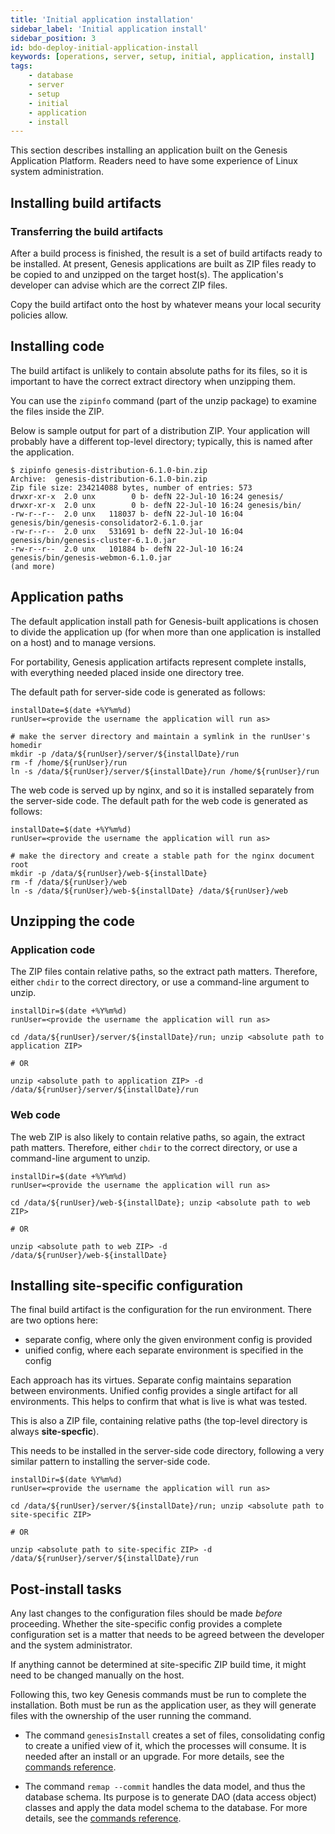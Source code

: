 ```yaml
---
title: 'Initial application installation'
sidebar_label: 'Initial application install'
sidebar_position: 3
id: bdo-deploy-initial-application-install
keywords: [operations, server, setup, initial, application, install]
tags:
    - database
    - server
    - setup
    - initial
    - application
    - install
---
```

This section describes installing an application built on the Genesis Application Platform. Readers need to have some experience of Linux system administration.

## Installing build artifacts

### Transferring the build artifacts

After a build process is finished, the result is a set of build artifacts ready to be installed. At present, Genesis applications are built as ZIP files ready to be copied to and unzipped on the target host(s). The application's developer can advise which are the correct ZIP files.

Copy the build artifact onto the host by whatever means your local security policies allow.  

## Installing code

The build artifact is unlikely to contain absolute paths for its files, so it is important to have the correct extract directory when unzipping them.

You can use the `zipinfo` command (part of the unzip package) to examine the files inside the ZIP. 

Below is sample output for part of a distribution ZIP. Your application will probably have a different top-level directory; typically, this is named after the application.

```shell
$ zipinfo genesis-distribution-6.1.0-bin.zip 
Archive:  genesis-distribution-6.1.0-bin.zip
Zip file size: 234214088 bytes, number of entries: 573
drwxr-xr-x  2.0 unx        0 b- defN 22-Jul-10 16:24 genesis/
drwxr-xr-x  2.0 unx        0 b- defN 22-Jul-10 16:24 genesis/bin/
-rw-r--r--  2.0 unx   118037 b- defN 22-Jul-10 16:04 genesis/bin/genesis-consolidator2-6.1.0.jar
-rw-r--r--  2.0 unx   531691 b- defN 22-Jul-10 16:04 genesis/bin/genesis-cluster-6.1.0.jar
-rw-r--r--  2.0 unx   101884 b- defN 22-Jul-10 16:24 genesis/bin/genesis-webmon-6.1.0.jar
(and more)
```

## Application paths

The default application install path for Genesis-built applications is chosen to divide the application up (for when more than one application is installed on a host) and to manage versions.  

For portability, Genesis application artifacts represent complete installs, with everything needed placed inside one directory tree.

The default path for server-side code is generated as follows:

```shell
installDate=$(date +%Y%m%d)
runUser=<provide the username the application will run as>

# make the server directory and maintain a symlink in the runUser's homedir
mkdir -p /data/${runUser}/server/${installDate}/run
rm -f /home/${runUser}/run
ln -s /data/${runUser}/server/${installDate}/run /home/${runUser}/run
```

The web code is served up by nginx, and so it is installed separately from the server-side code.  The default path for
the web code is generated as follows:

```shell
installDate=$(date +%Y%m%d)
runUser=<provide the username the application will run as>

# make the directory and create a stable path for the nginx document root
mkdir -p /data/${runUser}/web-${installDate}
rm -f /data/${runUser}/web
ln -s /data/${runUser}/web-${installDate} /data/${runUser}/web
```

## Unzipping the code

### Application code

The ZIP files contain relative paths, so the extract path matters. Therefore, either `chdir` to the correct directory, or use a command-line argument to unzip.

```shell
installDir=$(date +%Y%m%d)
runUser=<provide the username the application will run as>

cd /data/${runUser}/server/${installDate}/run; unzip <absolute path to application ZIP>

# OR

unzip <absolute path to application ZIP> -d /data/${runUser}/server/${installDate}/run
```

### Web code

The web ZIP is also likely to contain relative paths, so again, the extract path matters.  Therefore, either `chdir` to
the correct directory, or use a command-line argument to unzip.

```shell
installDir=$(date +%Y%m%d)
runUser=<provide the username the application will run as>

cd /data/${runUser}/web-${installDate}; unzip <absolute path to web ZIP>

# OR

unzip <absolute path to web ZIP> -d /data/${runUser}/web-${installDate}
```


## Installing site-specific configuration

The final build artifact is the configuration for the run environment. There are two options here:

- separate config, where only the given environment config is provided
- unified config, where each separate environment is specified in the config

Each approach has its virtues. Separate config maintains separation between environments. Unified config provides a single artifact for all environments. This helps to confirm that what is live is what was tested.

This is also a ZIP file, containing relative paths (the top-level directory is always **site-specfic**).

This needs to be installed in the server-side code directory, following a very similar pattern to installing the server-side code.

```shell
installDir=$(date %Y%m%d)
runUser=<provide the username the application will run as>

cd /data/${runUser}/server/${installDate}/run; unzip <absolute path to site-specific ZIP>

# OR

unzip <absolute path to site-specific ZIP> -d /data/${runUser}/server/${installDate}/run
```

## Post-install tasks

Any last changes to the configuration files should be made *before* proceeding. Whether the site-specific config provides a complete configuration set is a matter that needs to be agreed between the developer and the system administrator.

If anything cannot be determined at site-specific ZIP build time, it might need to be changed manually on the host.

Following this, two key Genesis commands must be run to complete the installation. Both must be run as the application user, as they will generate files with the ownership of the user running the command.

- The command `genesisInstall` creates a set of files, consolidating config to create a unified view of it, which the processes will consume. It is needed after an install or an upgrade. For more details, see the [commands reference](/build-deploy-operate/operate/commands/#genesisinstall).

- The command `remap --commit` handles the data model, and thus the database schema. Its purpose is to generate DAO (data access object) classes and apply the data model schema to the database. For more details, see the [commands reference](/build-deploy-operate/operate/commands/remap/).





